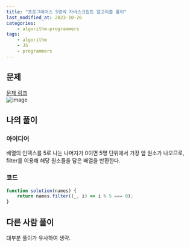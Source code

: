 ```yaml
---
title: "프로그래머스 5명씩 자바스크립트 알고리즘 풀이"
last_modified_at: 2023-10-26
categories:
    - algorithm-programmers
tags:
    - algorithm
    - JS
    - programmers
---
```


## 문제
[문제 링크](https://school.programmers.co.kr/learn/courses/30/lessons/181886)  
![image](https://github.com/makepin2r/TIL/assets/39889583/64f328a7-742a-4db2-bcbc-858ed3ba0644)

## 나의 풀이
### 아이디어
배열의 인덱스를 5로 나눈 나머지가 0이면 5명 단위에서 가장 앞 원소가 나오므로, filter를 이용해 해당 원소들을 담은 배열을 반환한다.
### 코드
```javascript
function solution(names) {
    return names.filter((_, i) => i % 5 === 0);
}
```

## 다른 사람 풀이
대부분 풀이가 유사하여 생략.